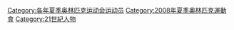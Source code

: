 {{Commonscat|2008 Summer Olympics sportspeople}}
{{parent category}}

[[Category:各年夏季奥林匹克运动会运动员|Category:各年夏季奥林匹克运动会运动员]]
[[Category:2008年夏季奧林匹克運動會|Category:2008年夏季奧林匹克運動會]]
[[Category:21世紀人物|Category:21世紀人物]]